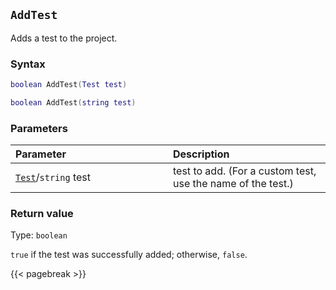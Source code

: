 ## `AddTest` {#batch-addtest}

Adds a test to the project.

### Syntax {-}

``` .lua
boolean AddTest(Test test)

boolean AddTest(string test)
```

### Parameters {-}

**Parameter** | **Description**
| :-- | :-- |
[`Test`](#test)/`string` test | test to add. (For a custom test, use the name of the test.)

### Return value {-}

Type: `boolean`

`true` if the test was successfully added; otherwise, `false`.

{{< pagebreak >}}